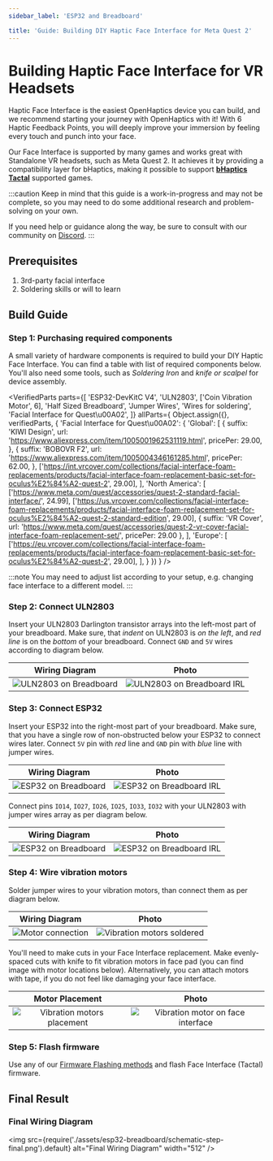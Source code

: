 ```yaml
---
sidebar_label: 'ESP32 and Breadboard'

title: 'Guide: Building DIY Haptic Face Interface for Meta Quest 2'
---
```



# Building Haptic Face Interface for VR Headsets

Haptic Face Interface is the easiest OpenHaptics device you can build, and we recommend starting your journey with OpenHaptics with it! With 6 Haptic Feedback Points, you will deeply improve your immersion by feeling every touch and punch into your face.

Our Face Interface is supported by many games and works great with Standalone VR headsets, such as Meta Quest 2. It achieves it by providing a compatibility layer for bHaptics, making it possible to support **[bHaptics Tactal](https://www.bhaptics.com/tactsuit/tactal)** supported games.

:::caution
Keep in mind that this guide is a work-in-progress and may not be complete, so you may need to do some additional research and problem-solving on your own.

If you need help or guidance along the way, be sure to consult with our community on [Discord](https://discord.gg/YUtRKAqty2).
:::

## Prerequisites

1. 3rd-party facial interface
2. Soldering skills or will to learn

## Build Guide

### Step 1: Purchasing required components

A small variety of hardware components is required to build your DIY Haptic Face Interface. You can find a table with list of required components below. You'll also need some tools, such as _Soldering Iron_ and _knife or scalpel_ for device assembly.

<VerifiedParts
  parts={[
    'ESP32-DevKitC V4',
    'ULN2803',
    ['Coin Vibration Motor', 6],
    'Half Sized Breadboard',
    'Jumper Wires',
    'Wires for soldering',
    'Facial Interface for Quest\u00A02',
  ]}
  allParts={
    Object.assign({}, verifiedParts, {
      'Facial Interface for Quest\u00A02': {
        'Global': [
          {
            suffix: 'KIWI Design',
            url: 'https://www.aliexpress.com/item/1005001962531119.html',
            pricePer: 29.00,
          },
          {
            suffix: 'BOBOVR F2',
            url: 'https://www.aliexpress.com/item/1005004346161285.html',
            pricePer: 62.00,
          },
          ['https://int.vrcover.com/collections/facial-interface-foam-replacements/products/facial-interface-foam-replacement-basic-set-for-oculus%E2%84%A2-quest-2', 29.00],
        ],
        'North America': [
          ['https://www.meta.com/quest/accessories/quest-2-standard-facial-interface/', 24.99],
          ['https://us.vrcover.com/collections/facial-interface-foam-replacements/products/facial-interface-foam-replacement-set-for-oculus%E2%84%A2-quest-2-standard-edition', 29.00],
          {
            suffix: 'VR Cover',
            url: 'https://www.meta.com/quest/accessories/quest-2-vr-cover-facial-interface-foam-replacement-set/',
            pricePer: 29.00
          },
        ],
        'Europe': [
          ['https://eu.vrcover.com/collections/facial-interface-foam-replacements/products/facial-interface-foam-replacement-basic-set-for-oculus%E2%84%A2-quest-2', 29.00],
        ],
      }
    })
  }
/>

:::note
You may need to adjust list according to your setup, e.g. changing face interface to a different model.
:::

### Step 2: Connect ULN2803

Insert your ULN2803 Darlington transistor arrays into the left-most part of your breadboard. Make sure, that _indent_ on ULN2803 is _on the left_, and _red line_ is on the _bottom_ of your breadboard. Connect `GND` and `5V` wires according to diagram below.

| Wiring Diagram | Photo |
| :------------: | :---: |
| ![ULN2803 on Breadboard](./assets/esp32-breadboard/schematic-step-2.png) | ![ULN2803 on Breadboard IRL](https://i.imgur.com/6ouCKcL.jpg) |

### Step 3: Connect ESP32

Insert your ESP32 into the right-most part of your breadboard. Make sure, that you have a single row of non-obstructed below your ESP32 to connect wires later. Connect `5V` pin with _red_ line and `GND` pin with _blue_ line with jumper wires.

| Wiring Diagram | Photo |
| :------------: | :---: |
| ![ESP32 on Breadboard](./assets/esp32-breadboard/schematic-step-3-1.png) | ![ESP32 on Breadboard IRL](https://i.imgur.com/NtM7IXg.jpg) |

Connect pins `IO14`, `IO27`, `IO26`, `IO25`, `IO33`, `IO32` with your ULN2803 with jumper wires array as per diagram below.

| Wiring Diagram | Photo |
| :------------: | :---: |
| ![ESP32 on Breadboard](./assets/esp32-breadboard/schematic-step-3-2.png) | ![ESP32 on Breadboard IRL](https://i.imgur.com/GDmuFiE.jpg) |

### Step 4: Wire vibration motors

Solder jumper wires to your vibration motors, than connect them as per diagram below.

| Wiring Diagram | Photo |
| :------------: | :---: |
| ![Motor connection](./assets/esp32-breadboard/schematic-step-final.png) | ![Vibration motors soldered](https://i.imgur.com/qigeFM0.jpg) |

You'll need to make cuts in your Face Interface replacement. Make evenly-spaced cuts with knife to fit vibration motors in face pad (you can find image with motor locations below).
Alternatively, you can attach motors with tape, if you do not feel like damaging your face interface.

| Motor Placement                                                        | Photo |
| :--------------------------------------------------------------------: | :---: |
| ![Vibration motors placement](/img/face-interface-motor-placement.png) | ![Vibration motor on face interface](https://i.imgur.com/a5Uirb0.jpg) |


### Step 5: Flash firmware

Use any of our [Firmware Flashing methods](/docs/category/firmware) and flash Face Interface (Tactal) firmware.

## Final Result

### Final Wiring Diagram

<img
  src={require('./assets/esp32-breadboard/schematic-step-final.png').default}
  alt="Final Wiring Diagram"
  width="512"
/>